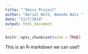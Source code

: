 ```yaml
---
title: "‘Omics Project"
author: "Aeriel Belk, Amanda Walz "
date: "11/7/2018"
output: html_document
---
```


```r
knitr::opts_chunk$set(echo = TRUE)
```

This is an R-markdown we can use!!